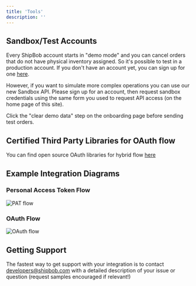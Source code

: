 ```yaml
---
title: 'Tools'
description: ''
---
```


## Sandbox/Test Accounts

Every ShipBob account starts in "demo mode" and you can cancel orders that do not have physical inventory assigned. So it's possible to test in a production account. If you don't have an account yet, you can sign up for one [here](https://web.shipbob.com/app/merchant/#/SignUp).

However, if you want to simulate more complex operations you can use our new Sandbox API. Please sign up for an account, then request sandbox credentials using the same form you used to request API access (on the home page of this site).

<Note>Click the "clear demo data" step on the onboarding page before sending test orders.</Note>

## Certified Third Party Libraries for OAuth flow

You can find open source OAuth libraries for hybrid flow [here](https://openid.net/developers/certified/#RPLibs)

## Example Integration Diagrams

### Personal Access Token Flow
![PAT flow](/images/patexample_rebranded.png)

### OAuth Flow
![OAuth flow](/images/oauthexample.png)

## Getting Support
The fastest way to get support with your integration is to contact [developers@shipbob.com](developers@shipbob.com) with a detailed description of your issue or question (request samples encouraged if relevant!)